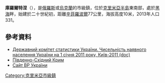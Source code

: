 {{No footnotes|time=2015-09-16T13:38:01+00:00}}
{{coord|44|54|47|N|35|11|17|E|scale:30000|display=title}}

'''庫羅爾特涅'''（{{lang-ru|Курортное}}），是[[俄羅斯|俄羅斯]]或[[烏克蘭|烏克蘭]]的市級鎮，位於[[克里米亞半島|克里米亞半島]]東南部，處於[[黑海|黑海]]畔，始建於二十世紀初，距離[[辛菲羅波爾|辛菲羅波爾]]77公里，海拔高度10米，2013年人口331。

==參考資料==
*[https://web.archive.org/web/20121010205321/http://stat6.stat.lviv.ua/PXWEB2007/ukr/publ/2011/chnas.zip Державний комітет статистики України. Чисельність наявного населення України на 1 січня 2011 року, Київ-2011 (doc)]
* [https://web.archive.org/web/20081001205120/http://south-east.crimea.ua/kurortnoe.html Південно-Східний Крим]{{ref-ru}}
* [https://web.archive.org/web/20160304212321/http://w1.c1.rada.gov.ua/pls/z7502/A005?rdat1=05.03.2012&rf7571=1272 Сайт ВР України]

{{DEFAULTSORT:Курортне}}
[[Category:克里米亞市級鎮|Category:克里米亞市級鎮]]


{{Crimea-geo-stub}}